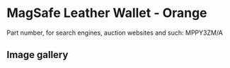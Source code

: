 
# MagSafe Leather Wallet - Orange

Part number, for search engines, auction websites and such: MPPY3ZM/A

## Image gallery

<div style={{ width: "768px" }}>
  <GalleryComponent
    images={[
      {
        original: "/everysource/MPPY3.png",
        thumbnail: "/everypreview/MPPY3.png",
      },
      {
        original: "/everysource/MPPY3_AV1.png",
        thumbnail: "/everypreview/MPPY3_AV1.png",
      },
      {
        original: "/everysource/MPPY3_AV2.png",
        thumbnail: "/everypreview/MPPY3_AV2.png",
      },
      {
        original: "/everysource/MPPY3_AV3.png",
        thumbnail: "/everypreview/MPPY3_AV3.png",
      },
      {
        original: "/everysource/MPPY3_AV4.png",
        thumbnail: "/everypreview/MPPY3_AV4.png",
      }
    ]}
  />
</div>